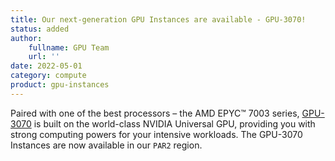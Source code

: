 ```yaml
---
title: Our next-generation GPU Instances are available - GPU-3070!
status: added
author:
    fullname: GPU Team
    url: ''
date: 2022-05-01
category: compute
product: gpu-instances
---
```


Paired with one of the best processors &#8211; the AMD EPYC™ 7003 series, [GPU-3070](https://www.scaleway.com/en/gpu-3070-instances/) is built on the world-class NVIDIA Universal GPU, providing you with strong computing powers for your intensive workloads. The GPU-3070 Instances are now available in our `PAR2` region.
